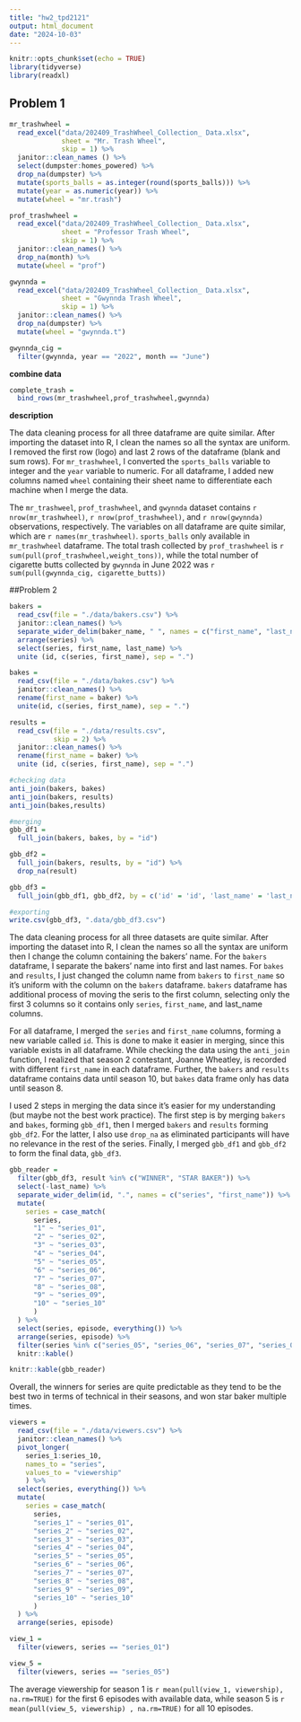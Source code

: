 ```yaml
---
title: "hw2_tpd2121"
output: html_document
date: "2024-10-03"
---
```


```r
knitr::opts_chunk$set(echo = TRUE)
library(tidyverse)
library(readxl)
```

## Problem 1

```r
mr_trashwheel = 
  read_excel("data/202409_TrashWheel_Collection_ Data.xlsx", 
             sheet = "Mr. Trash Wheel", 
             skip = 1) %>% 
  janitor::clean_names () %>% 
  select(dumpster:homes_powered) %>% 
  drop_na(dumpster) %>% 
  mutate(sports_balls = as.integer(round(sports_balls))) %>% 
  mutate(year = as.numeric(year)) %>% 
  mutate(wheel = "mr.trash")
```

```r
prof_trashwheel = 
  read_excel("data/202409_TrashWheel_Collection_ Data.xlsx",
             sheet = "Professor Trash Wheel",
             skip = 1) %>% 
  janitor::clean_names() %>% 
  drop_na(month) %>% 
  mutate(wheel = "prof")
```

```r
gwynnda = 
  read_excel("data/202409_TrashWheel_Collection_ Data.xlsx",
             sheet = "Gwynnda Trash Wheel",
             skip = 1) %>% 
  janitor::clean_names() %>% 
  drop_na(dumpster) %>% 
  mutate(wheel = "gwynnda.t")

gwynnda_cig = 
  filter(gwynnda, year == "2022", month == "June")
```

**combine data**
```r
complete_trash = 
  bind_rows(mr_trashwheel,prof_trashwheel,gwynnda)
```

**description**

The data cleaning process for all three dataframe are quite similar. After importing the dataset into R, I clean the names so all the syntax are uniform. I removed the first row (logo) and last 2 rows of the dataframe (blank and sum rows). For `mr_trashwheel`, I converted the `sports_balls` variable to integer and the `year` variable to numeric. For all dataframe, I added new columns named `wheel` containing their sheet name to differentiate each machine when I merge the data. 

The `mr_trashweel`, `prof_trashwheel`, and `gwynnda` dataset contains `r nrow(mr_trashwheel)`, `r nrow(prof_trashwheel)`, and `r nrow(gwynnda)` observations, respectively. The variables on all dataframe are quite similar, which are `r names(mr_trashwheel)`. `sports_balls` only available in `mr_trashwheel` dataframe. The total trash collected by `prof_trashwheel` is `r sum(pull(prof_trashwheel,weight_tons))`, while the total number of cigarette butts collected by `gwynnda` in June 2022 was `r sum(pull(gwynnda_cig, cigarette_butts))`

##Problem 2

```r
bakers = 
  read_csv(file = "./data/bakers.csv") %>% 
  janitor::clean_names() %>% 
  separate_wider_delim(baker_name, " ", names = c("first_name", "last_name")) %>% 
  arrange(series) %>% 
  select(series, first_name, last_name) %>% 
  unite (id, c(series, first_name), sep = ".")

bakes = 
  read_csv(file = "./data/bakes.csv") %>% 
  janitor::clean_names() %>% 
  rename(first_name = baker) %>% 
  unite(id, c(series, first_name), sep = ".")

results = 
  read_csv(file = "./data/results.csv",
           skip = 2) %>% 
  janitor::clean_names() %>% 
  rename(first_name = baker) %>% 
  unite (id, c(series, first_name), sep = ".")

#checking data
anti_join(bakers, bakes)
anti_join(bakers, results)
anti_join(bakes,results)

#merging
gbb_df1 = 
  full_join(bakers, bakes, by = "id")

gbb_df2 = 
  full_join(bakers, results, by = "id") %>% 
  drop_na(result)

gbb_df3 = 
  full_join(gbb_df1, gbb_df2, by = c('id' = 'id', 'last_name' = 'last_name', 'episode' = 'episode'))

#exporting
write.csv(gbb_df3, ".data/gbb_df3.csv")
```

The data cleaning process for all three datasets are quite similar. After importing the dataset into R, I clean the names so all the syntax are uniform then I change the column containing the bakers' name. For the `bakers` dataframe, I separate the bakers' name into first and last names. For `bakes` and `results`, I just changed the column name from `bakers` to `first_name` so it's uniform with the column on the `bakers` dataframe. `bakers` dataframe has additional process of moving the seris to the first column, selecting only the first 3 columns so it contains only `series`, `first_name`, and last_name columns.

For all dataframe, I merged the `series` and `first_name` columns, forming a new variable called `id`. This is done to make it easier in merging, since this variable exists in all dataframe. While checking the data using the `anti_join` function, I realized that season 2 contestant, Joanne Wheatley, is recorded with different `first_name` in each dataframe. Further, the `bakers` and `results` dataframe contains data until season 10, but `bakes` data frame only has data until season 8. 

I used 2 steps in merging the data since it's easier for my understanding (but maybe not the best work practice). The first step is by merging `bakers` and `bakes`, forming `gbb_df1`, then I merged `bakers` and `results` forming `gbb_df2`. For the latter, I also use `drop_na` as eliminated participants will have no relevance in the rest of the series. Finally, I merged `gbb_df1` and `gbb_df2` to form the final data, `gbb_df3`. 

```r
gbb_reader = 
  filter(gbb_df3, result %in% c("WINNER", "STAR BAKER")) %>% 
  select(-last_name) %>% 
  separate_wider_delim(id, ".", names = c("series", "first_name")) %>% 
  mutate(
    series = case_match(
      series, 
      "1" ~ "series_01",
      "2" ~ "series_02",
      "3" ~ "series_03",
      "4" ~ "series_04",
      "5" ~ "series_05",
      "6" ~ "series_06",
      "7" ~ "series_07",
      "8" ~ "series_08",
      "9" ~ "series_09",
      "10" ~ "series_10"
      )
  ) %>% 
  select(series, episode, everything()) %>% 
  arrange(series, episode) %>% 
  filter(series %in% c("series_05", "series_06", "series_07", "series_08", "series_09", "series_10")) %>% 
  knitr::kable()

knitr::kable(gbb_reader)
```

Overall, the winners for series are quite predictable as they tend to be the best two in terms of technical in their seasons, and won star baker multiple times. 

```r
viewers = 
  read_csv(file = "./data/viewers.csv") %>% 
  janitor::clean_names() %>% 
  pivot_longer(
    series_1:series_10,
    names_to = "series",
    values_to = "viewership"
    ) %>% 
  select(series, everything()) %>% 
  mutate(
    series = case_match(
      series, 
      "series_1" ~ "series_01",
      "series_2" ~ "series_02",
      "series_3" ~ "series_03",
      "series_4" ~ "series_04",
      "series_5" ~ "series_05",
      "series_6" ~ "series_06",
      "series_7" ~ "series_07",
      "series_8" ~ "series_08",
      "series_9" ~ "series_09",
      "series_10" ~ "series_10"
      )
  ) %>% 
  arrange(series, episode)

view_1 = 
  filter(viewers, series == "series_01")

view_5 = 
  filter(viewers, series == "series_05")
```

The average viewership for season 1 is `r mean(pull(view_1, viewership), na.rm=TRUE)` for the first 6 episodes with available data, while season 5 is `r mean(pull(view_5, viewership) , na.rm=TRUE)` for all 10 episodes.